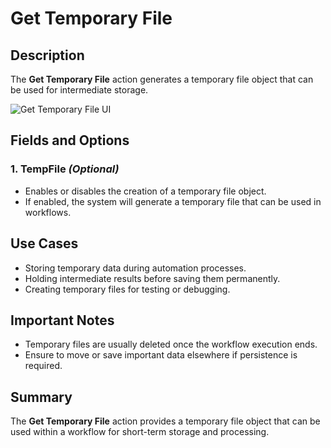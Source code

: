 # Get Temporary File

## Description

The **Get Temporary File** action generates a temporary file object that can be used for intermediate storage.

![Get Temporary File UI](../assets/file/get-temporary-file.png)

## Fields and Options  

### **1. TempFile** *(Optional)* 

- Enables or disables the creation of a temporary file object.
- If enabled, the system will generate a temporary file that can be used in workflows.

## Use Cases

- Storing temporary data during automation processes.
- Holding intermediate results before saving them permanently.
- Creating temporary files for testing or debugging.

## Important Notes

- Temporary files are usually deleted once the workflow execution ends.
- Ensure to move or save important data elsewhere if persistence is required.

## Summary

The **Get Temporary File** action provides a temporary file object that can be used within a workflow for short-term storage and processing.